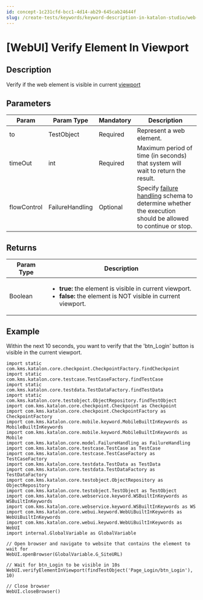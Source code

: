```yaml
---
id: concept-1c231cfd-bcc1-4d14-ab29-645cab24644f
slug: /create-tests/keywords/keyword-description-in-katalon-studio/web-ui-keywords/webui-verify-element-in-viewport
---
```


# \[WebUI\] Verify Element In Viewport

## Description

Verify if the web element is visible in current [viewport](https://www.w3schools.com/css/css_rwd_viewport.asp)

## Parameters

<table><tr><th>Param</th><th>Param Type</th><th>Mandatory</th><th>Description</th></tr><tbody><tr><td>to</td><td>TestObject</td><td>Required</td><td>Represent a web element.</td></tr><tr><td>timeOut</td><td>int</td><td>Required</td><td>Maximum period of time (in seconds) that system will wait to return the result.</td></tr><tr><td>flowControl</td><td>FailureHandling</td><td>Optional</td><td>Specify <a href="/maintain/configure-failure-handling-settings-in-katalon-studio" >failure handling</a> schema to determine whether the execution should be allowed to continue or stop.</td></tr></tbody></table>

## Returns

<table><tr><th>Param Type</th><th>Description</th></tr><tbody><tr><td>Boolean</td><td><ul><li><strong>true:</strong> the element is visible in current viewport.</li><li><strong>false:</strong> the element is NOT visible in current viewport.</li></ul></td></tr></tbody></table>

## Example

Within the next 10 seconds, you want to verify that the 'btn\_Login' button is visible in the current viewport.

```
import static com.kms.katalon.core.checkpoint.CheckpointFactory.findCheckpoint
import static com.kms.katalon.core.testcase.TestCaseFactory.findTestCase
import static com.kms.katalon.core.testdata.TestDataFactory.findTestData
import static com.kms.katalon.core.testobject.ObjectRepository.findTestObject
import com.kms.katalon.core.checkpoint.Checkpoint as Checkpoint
import com.kms.katalon.core.checkpoint.CheckpointFactory as CheckpointFactory
import com.kms.katalon.core.mobile.keyword.MobileBuiltInKeywords as MobileBuiltInKeywords
import com.kms.katalon.core.mobile.keyword.MobileBuiltInKeywords as Mobile
import com.kms.katalon.core.model.FailureHandling as FailureHandling
import com.kms.katalon.core.testcase.TestCase as TestCase
import com.kms.katalon.core.testcase.TestCaseFactory as TestCaseFactory
import com.kms.katalon.core.testdata.TestData as TestData
import com.kms.katalon.core.testdata.TestDataFactory as TestDataFactory
import com.kms.katalon.core.testobject.ObjectRepository as ObjectRepository
import com.kms.katalon.core.testobject.TestObject as TestObject
import com.kms.katalon.core.webservice.keyword.WSBuiltInKeywords as WSBuiltInKeywords
import com.kms.katalon.core.webservice.keyword.WSBuiltInKeywords as WS
import com.kms.katalon.core.webui.keyword.WebUiBuiltInKeywords as WebUiBuiltInKeywords
import com.kms.katalon.core.webui.keyword.WebUiBuiltInKeywords as WebUI
import internal.GlobalVariable as GlobalVariable

// Open browser and navigate to website that contains the element to wait for
WebUI.openBrowser(GlobalVariable.G_SiteURL)

// Wait for btn_Login to be visible in 10s
WebUI.verifyElementInViewport(findTestObject('Page_Login/btn_Login'), 10)

// Close browser
WebUI.closeBrowser()

```